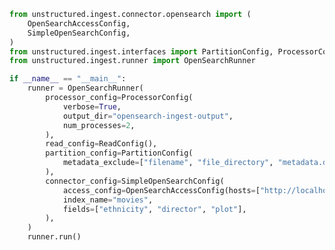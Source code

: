 ```python Python
from unstructured.ingest.connector.opensearch import (
    OpenSearchAccessConfig,
    SimpleOpenSearchConfig,
)
from unstructured.ingest.interfaces import PartitionConfig, ProcessorConfig, ReadConfig
from unstructured.ingest.runner import OpenSearchRunner

if __name__ == "__main__":
    runner = OpenSearchRunner(
        processor_config=ProcessorConfig(
            verbose=True,
            output_dir="opensearch-ingest-output",
            num_processes=2,
        ),
        read_config=ReadConfig(),
        partition_config=PartitionConfig(
            metadata_exclude=["filename", "file_directory", "metadata.data_source.date_processed"],
        ),
        connector_config=SimpleOpenSearchConfig(
            access_config=OpenSearchAccessConfig(hosts=["http://localhost:9200"]),
            index_name="movies",
            fields=["ethnicity", "director", "plot"],
        ),
    )
    runner.run()
```
